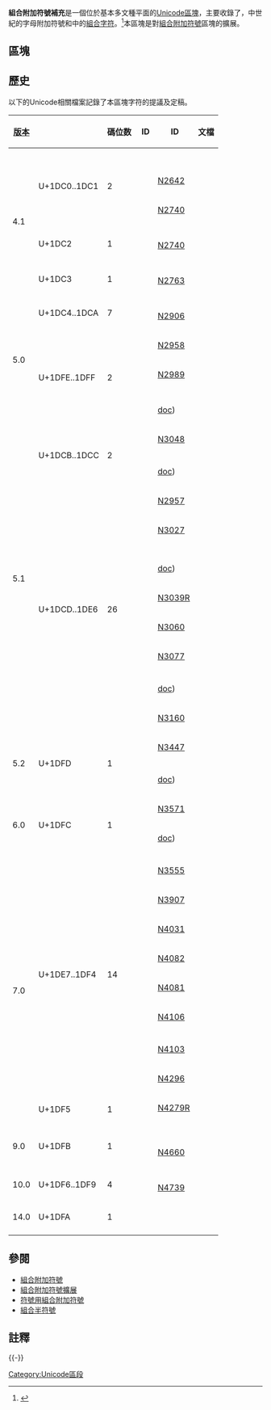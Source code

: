 {{Infobox Unicode block
|blockname  = 組合附加符號補充<br />Combining Diacritical Marks Supplement
|rangestart = 1DC0
|rangeend   = 1DFF
|script1    = [[統一碼收錄的字符|繼承]]
|alphabets  = {{tsl|en|Uralic Phonetic Alphabet|烏拉爾音標}}<br />{{tsl|en|Teuthonista|德語方言字母}}
|symbols    = 中世紀字母附加符號
|4_1        = 4
|5_0        = 9
|5_1        = 28
|5_2        = 1
|6_0        = 1
|7_0        = 15
|9_0        = 1
|10_0       = 4
|14_0       = 1
|codechart  = https://www.unicode.org/charts/PDF/U1DC0.pdf
|note = <ref>{{cite web|url=https://www.unicode.org|title=Unicode character database|work=The Unicode Standard|accessdate=2016-07-09}}</ref><ref>{{cite web|url=https://www.unicode.org/versions/enumeratedversions.html|title=Enumerated Versions of The Unicode Standard|work=The Unicode Standard|accessdate=2016-07-09}}</ref>
}}

'''組合附加符號補充'''是一個位於基本多文種平面的[[Unicode區塊|Unicode區塊]]，主要收錄了{{tsl|en|Uralic Phonetic Alphabet|烏拉爾音標}}，中世紀的字母附加符號和{{tsl|en|Teuthonista|德語方言字母}}中的[[組合字符|組合字符]]。<ref>{{cite web | url=https://www.unicode.org/L2/L2011/11202-n4081-teuthonista.pdf | title=Revised proposal to encode "Teuthonista" phonetic characters in the UCS | first1=Michael | last1=Everson | authorlink1=Michael Everson | first2=Alois | last2=Dicklberger | first3=Karl | last3=Pentzlin  | first4=Eveline | last4=Wandl-Vogt | date=2011-06-02 }}</ref>本區塊是對[[組合附加符號|組合附加符號]]區塊的擴展。

== 區塊 ==
{{Unicode chart Combining Diacritical Marks Supplement}}

== 歷史 ==
以下的Unicode相關檔案記錄了本區塊字符的提議及定稿。

{| class="wikitable collapsible collapsed"
|-
! [[Unicode#版本|版本]] !! {{nobr|最終碼位<ref group=lower-alpha name=final/>}} !! 碼位数 !! {{tsl|en|International Committee for Information Technology Standards|國際信息技術標準委員會|L2}} ID !! {{tsl|en|ISO/IEC JTC 1/SC 2|WG2}} ID !! 文檔
|-
| rowspan="14" | 4.1 || rowspan="8" | U+1DC0..1DC1 || rowspan="8" | 2 || {{nobr|[https://www.unicode.org/L2/L2002/02031-misc.pdf L2/02-031]}} || || {{Citation|title=TLG Miscellanea Proposal|date=2002-01-21|first=Deborah|last=Anderson}}
|-
| {{nobr|[https://www.unicode.org/L2/L2002/02033-tlg-backgnd.pdf L2/02-033]}} || || {{Citation|title=TLG Unicode Proposal (draft)|date=2002-01-21|first=Deborah|last=Anderson}}
|-
| {{nobr|[https://www.unicode.org/L2/L2002/02053-tlg.pdf L2/02-053]}} || || {{Citation|title=Description of TLG Documents|date=2002-02-04|first=Deborah|last=Anderson}}
|-
| {{nobr|[https://www.unicode.org/L2/L2002/02273r-tlg-greek.pdf L2/02-273]}} || || {{Citation|title=TLG Unicode Proposal|date=2002-07-31|first=Maria|last=Pantelia}}
|-
| {{nobr|[https://www.unicode.org/L2/L2002/02287-tlg-cover.pdf L2/02-287]}} || || {{Citation|title=Proposal Summary Form accompanying TLG Unicode Proposal (L2/02-273)|date=2002-08-09|first=Maria|last=Pantelia}}
|-
| {{nobr|[https://www.unicode.org/L2/L2002/02312r-tlg-editorial.pdf L2/02-312R]}} || || {{Citation|title=Proposal to encode additional Greek editorial and punctuation characters in the UCS|date=2002-11-07|first=Maria|last=Pantelia}}
|-
| {{nobr|[https://www.unicode.org/L2/L2003/03324-tlg-editorialbrief.pdf L2/03-324]}} || [https://www.unicode.org/wg2/docs/n2642.pdf N2642] || {{Citation|title=Proposal to encode additional Greek editorial and punctuation characters in the UCS|date=2003-10-06|first=Maria|last=Pantelia}}
|-
| {{nobr|[https://www.unicode.org/L2/L2004/04132-n2740-phonetic.pdf L2/04-132]}} || [https://www.unicode.org/wg2/docs/n2740.pdf N2740] || {{Citation|title=Proposal to add additional phonetic characters to the UCS|date=2004-04-19|first=Peter|last=Constable}}
|-
| rowspan="4" | U+1DC2 || rowspan="4" | 1 || {{nobr|[https://www.unicode.org/L2/L2003/03190r-add-phon-syms.pdf L2/03-190R]}} || || {{Citation|title=Proposal to Encode Additional Phonetic Symbols in the UCS|date=2003-06-08|first=Peter|last=Constable}}
|-
| {{nobr|[https://www.unicode.org/L2/L2004/04047-phonetic-syms.pdf L2/04-047]}} || || {{Citation|title=Revised Proposal to Encode Additional Phonetic Symbols in the UCS|date=2004-02-01|first=Peter|last=Constable}}
|-
| {{nobr|[https://www.unicode.org/L2/L2004/04132-n2740-phonetic.pdf L2/04-132]}} || [https://www.unicode.org/wg2/docs/n2740.pdf N2740] || {{Citation|title=Proposal to add additional phonetic characters to the UCS|date=2004-04-19|first=Peter|last=Constable}}
|-
| {{nobr|[https://www.unicode.org/L2/L2004/04003.htm L2/04-003R]}} || || {{Citation|title=UTC #98 Minutes|date=2004-05-17|first=Lisa|last=Moore|section=Additional Phonetic Symbols (B.14.13)}}
|-
| rowspan="2" | U+1DC3 || rowspan="2" | 1 || {{nobr|[https://www.unicode.org/L2/L2004/04051-glagolitic.pdf L2/04-051]}} || || {{Citation|title=Comments on 2619R Final Glagolitic proposal|date=2004-01-29|first=Deborah|last=Anderson}}
|-
| {{nobr|[https://www.unicode.org/L2/L2004/04171-n2763-glag-susp.pdf L2/04-171]}} || [https://www.unicode.org/wg2/docs/n2763r.pdf N2763] || {{Citation|title=Proposal to add COMBINING GLAGOLITIC SUSPENSION MARK to the BMP of the UCS|date=2004-05-29|first=Michael|last=Everson|author-link=Michael Everson}}
|-
| rowspan="8" | 5.0 || rowspan="3" | U+1DC4..1DCA || rowspan="3" | 7 || {{nobr|[https://www.unicode.org/L2/L2004/04246r-LtnPhonOrth.pdf L2/04-246R]}} || || {{Citation|title=Revised Proposal for Additional Latin Phonetic and Orthographic Characters|date=2004-07-26|first=Lorna|last=Priest}}
|-
| {{nobr|[https://www.unicode.org/L2/L2004/04316.htm L2/04-316]}} || || {{Citation|title=UTC #100 Minutes|date=2004-08-19|first=Lisa|last=Moore|section=C.6}}
|-
| {{nobr|[https://www.unicode.org/L2/L2004/04348-phonetic.pdf L2/04-348]}} || [https://www.unicode.org/wg2/docs/n2906.pdf N2906] || {{Citation|title=Revised Proposal for Additional Latin Phonetic and Orthographic Characters|date=2004-08-23|first=Lorna|last=Priest}}
|-
| rowspan="5" | U+1DFE..1DFF || rowspan="5" | 2 || {{nobr|[https://www.unicode.org/L2/L2005/05189-n2958-upa-report.pdf L2/05-189]}} || [https://www.unicode.org/wg2/docs/n2958.pdf N2958] || {{Citation|title=Report on progress in implementing the Uralic Phonetic Alphabet with indication of the need for additional characters and symbols|date=2005-07-22|first1=Juhani|last1=Lehtiranta|first2=Klaas|last2=Ruppel|first3=Toni|last3=Suutari|first4=Trond|last4=Trosterud}}
|-
| {{nobr|[https://www.unicode.org/L2/L2005/05261-n2989-uralicist.pdf L2/05-261]}} || [https://www.unicode.org/wg2/docs/n2989.pdf N2989] || {{Citation|title=Proposal to add six additional Uralicist characters to the UCS|date=2005-09-13|first1=Klaas|last1=Ruppel|first2=Erkki I.|last2=Kolehmainen|first3=Michael|last3=Everson|first4=Asmus|last4=Freytag|first5=Ken|last5=Whistler}}
|-
| {{nobr|[https://www.unicode.org/L2/L2005/05270-wg2docket.txt L2/05-270]}} || || {{Citation|title=WG2 Consent Docket (Sophia Antipolis)|date=2005-09-21|first=Ken|last=Whistler|section=A. Uralicist character additions}}
|-
| {{nobr|[https://www.unicode.org/L2/L2005/05279.htm L2/05-279]}} || || {{Citation|title=UTC #105 Minutes|date=2005-11-10|first=Lisa|last=Moore|section=Consensus 105-C29}}
|-
| || {{nobr|[https://www.unicode.org/wg2/docs/n2953.pdf N2953 (pdf],}} [https://www.unicode.org/wg2/docs/n2953.doc doc]) || {{Citation|title=Unconfirmed minutes of WG 2 meeting 47, Sophia Antipolis, France; 2005-09-12/15|date=2006-02-16|first=V. S.|last=Umamaheswaran|section=7.4.7}}
|-
| rowspan="15" | 5.1 || rowspan="3" | U+1DCB..1DCC || rowspan="3" | 2 || {{nobr|[https://www.unicode.org/L2/L2006/06214-n3048.pdf L2/06-214]}} || [https://www.unicode.org/wg2/docs/n3048.pdf N3048] || {{Citation|title=Proposal to encode two combining characters in the UCS|date=2006-03-02}}
|-
| {{nobr|[https://www.unicode.org/L2/L2006/06108.htm L2/06-108]}} || || {{Citation|title=UTC #107 Minutes|date=2006-05-25|first=Lisa|last=Moore|section=Consensus 107-C35}}
|-
| || {{nobr|[https://www.unicode.org/wg2/docs/n3103.pdf N3103 (pdf],}} [https://www.unicode.org/wg2/docs/n3103.doc doc]) || {{Citation|title=Unconfirmed minutes of WG 2 meeting 48, Mountain View, CA, USA; 2006-04-24/27|date=2006-08-25|first=V. S.|last=Umamaheswaran|section=M48.17}}
|-
| rowspan="12" | U+1DCD..1DE6 || rowspan="12" | 26 || {{nobr|[https://www.unicode.org/L2/L2005/05183-n2957-mufi.pdf L2/05-183]}} || [https://www.unicode.org/wg2/docs/n2957.pdf N2957] || {{Citation|title=Preliminary proposal to add medievalist characters to the UCS|date=2005-08-02|first1=Michael|last1=Everson|first2=Odd Einar|last2=Haugen|author-link2=Odd Einar Haugen|first3=António|last3=Emiliano|first4=Susana|last4=Pedro|first5=Florian|last5=Grammel|first6=Peter|last6=Baker|first7=Andreas|last7=Stötzner|first8=Marcus|last8=Dohnicht|first9=Diana|last9=Luft}}
|-
| {{nobr|[https://www.unicode.org/L2/L2006/06027-n3027-medieval.pdf L2/06-027]}} || [https://www.unicode.org/wg2/docs/n3027.pdf N3027] || {{Citation|title=Proposal to add Medievalist characters to the UCS|date=2006-01-30|first1=Michael|last1=Everson|first2=Peter|last2=Baker|first3=António|last3=Emiliano|first4=Florian|last4=Grammel|first5=Odd Einar|last5=Haugen|first6=Diana|last6=Luft|first7=Susana|last7=Pedro|first8=Gerd|last8=Schumacher|first9=Andreas|last9=Stötzner}}
|-
| {{nobr|[https://www.unicode.org/L2/L2006/06049-mufi-support.pdf L2/06-049]}} || || {{Citation|title=Letter of support for Medievalist letters (L2/06-027)|date=2006-01-31|first=Susana|last=Pedro}}
|-
| {{nobr|[https://www.unicode.org/L2/L2006/06048-supt-letter.pdf L2/06-048]}} || || {{Citation|title=Letter of support for Medievalist letters (L2/06-027)|date=2006-02-02|first=Antonio|last=Emiliano}}
|-
| {{nobr|[https://www.unicode.org/L2/L2006/06008.htm L2/06-008R2]}} || || {{Citation|title=UTC #106 Minutes|date=2006-02-13|first=Lisa|last=Moore|section=C.14}}
|-
| || {{nobr|[https://www.unicode.org/wg2/docs/n2953.pdf N2953 (pdf],}} [https://www.unicode.org/wg2/docs/n2953.doc doc]) || {{Citation|title=Unconfirmed minutes of WG 2 meeting 47, Sophia Antipolis, France; 2005-09-12/15|date=2006-02-16|first=V. S.|last=Umamaheswaran|section=7.4.6}}
|-
| {{nobr|[https://www.unicode.org/L2/L2006/06074r-medievalist.pdf L2/06-074R]}} || [https://www.unicode.org/wg2/docs/n3039.doc N3039R] || {{Citation|title=Feedback on N3027 Proposal to add Medievalist Characters|date=2006-03-16}}
|-
| {{nobr|[https://www.unicode.org/L2/L2006/06101-n3060.pdf L2/06-101]}} || [https://www.unicode.org/wg2/docs/n3060.pdf N3060] || {{Citation|title=Feedback on N3027 "Proposal to add medievalist characters to the UCS"|date=2006-03-27}}
|-
| {{nobr|[https://www.unicode.org/L2/L2006/06116-n3077-medieval-us.pdf L2/06-116]}} || [https://www.unicode.org/wg2/docs/n3077.pdf N3077] || {{Citation|title=Response to UTC/US contribution N3037R, "Feedback on N3027 Proposal to add medievalist characters"|date=2006-03-31|first1=Michael|last1=Everson|first2=Peter|last2=Baker|first3=António|last3=Emiliano|first4=Florian|last4=Grammel|first5=Odd Einar|last5=Haugen|first6=Diana|last6=Luft|first7=Susana|last7=Pedro|first8=Gerd|last8=Schumacher|first9=Andreas|last9=Stötzner}}
|-
| {{nobr|[https://www.unicode.org/L2/L2006/06108.htm L2/06-108]}} || || {{Citation|title=UTC #107 Minutes|date=2006-05-25|first=Lisa|last=Moore|section=Consensus 107-C36}}
|-
| || {{nobr|[https://www.unicode.org/wg2/docs/n3103.pdf N3103 (pdf],}} [https://www.unicode.org/wg2/docs/n3103.doc doc]) || {{Citation|title=Unconfirmed minutes of WG 2 meeting 48, Mountain View, CA, USA; 2006-04-24/27|date=2006-08-25|first=V. S.|last=Umamaheswaran|section=M48.14}}
|-
| {{nobr|[https://www.unicode.org/L2/L2006/06318-n3160.pdf L2/06-318]}} || [https://www.unicode.org/wg2/docs/n3160.pdf N3160] || {{Citation|title=Response to Project Editor's contribution N3146, "Draft disposition of comments on SC2 N3875 (PDAM text for Amendment 3.2 to ISO/IEC 10646:2003)"|date=2006-09-21}}
|-
| rowspan="3" | 5.2 || rowspan="3" | U+1DFD || rowspan="3" | 1 || {{nobr|[https://www.unicode.org/L2/L2007/07334r2-strident-shona-alpha.pdf L2/07-334R2]}} || [https://www.unicode.org/wg2/docs/n3447.pdf N3447] || {{Citation|title=Proposal to encode two phonetic characters and two Shona characters|date=2007-10-15|first=Lorna|last=Priest}}
|-
| {{nobr|[https://www.unicode.org/L2/L2007/07345.htm L2/07-345]}} || || {{Citation|title=UTC #113 Minutes|date=2007-10-25|first=Lisa|last=Moore|section=C.4}}
|-
| {{nobr|[https://www.unicode.org/L2/L2008/08318-n3453.pdf L2/08-318]}} || {{nobr|[https://www.unicode.org/wg2/docs/n3453.pdf N3453 (pdf],}} [https://www.unicode.org/wg2/docs/n3453.doc doc]) || {{Citation|title=Unconfirmed minutes of WG 2 meeting 52|date=2008-08-13|first=V. S.|last=Umamaheswaran|section=M52.20f}}
|-
| rowspan="3" | 6.0 || rowspan="3" | U+1DFC || rowspan="3" | 1 || {{nobr|[https://www.unicode.org/L2/L2009/09028-n3571-upa-additions.pdf L2/09-028]}} || [https://www.unicode.org/wg2/docs/n3571.pdf N3571] || {{Citation|title=Proposal to encode additional characters for the Uralic Phonetic Alphabet|date=2009-01-27|first1=Klaas|last1=Ruppel|first2=Tero|last2=Aalto|first3=Michael|last3=Everson}}
|-
| {{nobr|[https://www.unicode.org/L2/L2009/09234-n3603-wg2-54-min.pdf L2/09-234]}} || {{nobr|[https://www.unicode.org/wg2/docs/n3603.pdf N3603 (pdf],}} [https://www.unicode.org/wg2/docs/n3603.doc doc]) || {{Citation|title=Unconfirmed minutes of WG 2 meeting 54|date=2009-07-08|first=V. S.|last=Umamaheswaran|section=M54.13g}}
|-
| {{nobr|[https://www.unicode.org/L2/L2009/09104.htm L2/09-104]}} || || {{Citation|title=UTC #119 / L2 #216 Minutes|date=2009-05-20|first=Lisa|last=Moore|section=Consensus 119-C27}}
|-
| rowspan="11" | 7.0 || rowspan="9" | U+1DE7..1DF4 || rowspan="9" | 14 || {{nobr|[https://www.unicode.org/L2/L2008/08428-n3555-loudstaves.pdf L2/08-428]}} || [https://www.unicode.org/wg2/docs/n3555.pdf N3555] || {{Citation|title=Exploratory proposal to encode Germanicist, Nordicist, and other phonetic characters in the UCS|date=2008-11-27|first=Michael|last=Everson}}
|-
| {{nobr|[https://www.unicode.org/L2/L2010/10346-n3907-teuthonista.pdf L2/10-346]}} || [https://www.unicode.org/wg2/docs/n3907.pdf N3907] || {{Citation|title=Preliminary proposal to encode "Teuthonista" phonetic characters in the UCS|date=2010-09-23|first1=Michael|last1=Everson|first2=Eveline|last2=Wandl-Vogt|first3=Alois|last3=Dicklberger}}
|-
| {{nobr|[https://www.unicode.org/L2/L2011/11137-n4031-teuthonista.pdf L2/11-137]}} || [https://www.unicode.org/wg2/docs/n4031.pdf N4031] || {{Citation|title=Proposal to encode "Teuthonista" phonetic characters in the UCS|date=2011-05-09|first1=Michael|last1=Everson|first2=Eveline|last2=Wandl-Vogt|first3=Alois|last3=Dicklberger}}
|-
| {{nobr|[https://www.unicode.org/L2/L2011/11203-n4082-teuthonista-support.pdf L2/11-203]}} || [https://www.unicode.org/wg2/docs/n4082.pdf N4082] || {{Citation|title=Support for "Teuthonista" encoding proposal|date=2011-05-27|first1=Michael|last1=Everson|display-authors=etal}}
|-
| {{nobr|[https://www.unicode.org/L2/L2011/11202-n4081-teuthonista.pdf L2/11-202]}} || [https://www.unicode.org/wg2/docs/n4081.pdf N4081] || {{Citation|title=Revised proposal to encode "Teuthonista" phonetic characters in the UCS|date=2011-06-02|first1=Michael|last1=Everson|first2=Alois|last2=Dicklberger|first3=Karl|last3=Pentzlin|first4=Eveline|last4=Wandl-Vogt}}
|-
| {{nobr|[https://www.unicode.org/L2/L2011/11240-n4106-teuthonista-adhoc.pdf L2/11-240]}} || [https://www.unicode.org/wg2/docs/n4106.pdf N4106] || {{Citation|title=Report on the ad hoc re "Teuthonista" (SC2/WG2 N4081) held during the SC2/WG2 meeting at Helsinki|date=2011-06-09|first1=Michael|last1=Everson|first2=Karl|last2=Pentzlin}}
|-
| {{nobr|[https://www.unicode.org/L2/L2011/11261.htm L2/11-261R2]}} || || {{Citation|title=UTC #128 / L2 #225 Minutes|date=2011-08-16|first=Lisa|last=Moore|section=Consensus 128-C38|quote=Approve 85 characters for German dialectology...}}
|-
| || [https://www.unicode.org/wg2/docs/n4103.pdf N4103] || {{Citation|title=Unconfirmed minutes of WG 2 meeting 58|date=2012-01-03|section=11.16 Teuthonista phonetic characters}}
|-
| {{nobr|[https://www.unicode.org/L2/L2012/12269-n4296-latin-chi.pdf L2/12-269]}} || [https://www.unicode.org/wg2/docs/n4296.pdf N4296] || {{Citation|title=Request to change the names of three Teuthonista characters under ballot|date=2012-07-26}}
|-
| rowspan="2" | U+1DF5 || rowspan="2" | 1 || {{nobr|[https://www.unicode.org/L2/L2012/12209r-n4279r-uptack.pdf L2/12-209R]}} || [https://www.unicode.org/wg2/docs/n4279.pdf N4279R] || {{Citation|title=Proposal to add COMBINING UP TACK ABOVE to the UCS|date=2012-07-31|first1=Michael|last1=Everson|first2=David|last2=Starner}}
|-
| {{nobr|[https://www.unicode.org/L2/L2012/12239.htm L2/12-239]}} || || {{Citation|title=UTC #132 Minutes|date=2012-08-14|first=Lisa|last=Moore|section=C.5}}
|-
| rowspan="5" | 9.0 || rowspan="5" | U+1DFB || rowspan="5" | 1 || {{nobr|[https://www.unicode.org/L2/L2012/12349-nepaal-lipi.pdf L2/12-349]}} || || {{Citation|title=Proposal for the Nepaalalipi script in the UCS|date=2012-10-29|first1=Dev Dass|last1=Manandhar|first2=Samir|last2=Karmacharya|first3=Bishnu|last3=Chitrakar}}
|-
| {{nobr|[https://www.unicode.org/L2/L2012/12390-newar-nepaalalipi-cmp.pdf L2/12-390]}} || || {{Citation|title=Comparison between Newar and Nepaalalipi proposals (L2/12-003 and L2/12-349)|date=2012-11-08|first=Deborah|last=Anderson}}
|-
| {{nobr|[https://www.unicode.org/L2/L2014/14253-rec.pdf L2/14-253]}} || || {{Citation|title=Recommendations to UTC from Script Meeting in Nepal|date=2014-10-06|first=Deborah|last=Anderson}}
|-
| {{nobr|[https://www.unicode.org/L2/L2014/14250.htm L2/14-250]}} || || {{Citation|title=UTC #141 Minutes|date=2014-11-10|first=Lisa|last=Moore|section=Consensus 141-C25}}
|-
| {{nobr|[https://www.unicode.org/L2/L2014/14285r3-newa.pdf L2/14-285R3]}} || [https://www.unicode.org/wg2/docs/n4660-NewaProposalCompleteRev2.pdf N4660] || {{Citation|title=Towards a Consensus Encoding of Newa|date=2014-12-04|first=Ken|last=Whistler}}
|-
| rowspan="3" | 10.0 || rowspan="3" | U+1DF6..1DF9 || rowspan="3" | 4 || {{nobr|[https://www.unicode.org/L2/L2015/15173r2-add-typicon.pdf L2/15-173]}} || || {{Citation|title=Proposal to Encode some Additional Symbols used in Church Slavonic Text|date=2015-07-29|first1=Aleksandr|last1=Andreev|first2=Yuri|last2=Shardt|first3=Nikita|last3=Simmons}}
|-
| {{nobr|[https://www.unicode.org/L2/L2015/15187.htm L2/15-187]}} || || {{Citation|title=UTC #144 Minutes|date=2015-08-11|first=Lisa|last=Moore|section=E.2}}
|-
| || [https://www.unicode.org/wg2/docs/n4739-M64-Minutes.zip N4739] || {{Citation|title=Unconfirmed minutes of WG 2 meeting 64|date=2016-08-31|section=M64.06}}
|-
| rowspan="5" | 14.0 || rowspan="5" | U+1DFA || rowspan="5" | 1 || {{nobr|[https://www.unicode.org/L2/L2019/19338-syriac.pdf L2/19-338]}} || || {{Citation|title=Expanding the "Syriac Supplement" U+0860 Block for historical glyphs and marks|date=2019-11-21|first1=Sebastian Kenoro|last1=Kiraz|first2=George|last2=Kiraz|author-link2=George Kiraz}}
|-
| {{nobr|[https://www.unicode.org/L2/L2019/19343-script-adhoc-recs.pdf L2/19-343]}} || || {{Citation|title=Recommendations to UTC #161 October 2019 on Script Proposals|date=2019-10-06|first1=Deborah|last1=Anderson|first2=Ken|last2=Whistler|first3=Roozbeh|last3=Pournader|first4=Lisa|last4=Moore|first5=Hai|last5=Liang|section=8. Syriac}}
|-
| {{nobr|[https://www.unicode.org/L2/L2020/20019-syriac-dot-below-left.pdf L2/20-019]}} || || {{Citation|title=Proposal to encode COMBINING DOT BELOW LEFT for Syriac|date=2020-01-07|first1=Ben|last1=Yang|first2=Sebastian Kenoro|last2=Kiraz|first3=George|last3=Kiraz}}
|-
| {{nobr|[https://www.unicode.org/L2/L2020/20046-script-adhoc-rept.pdf L2/20-046]}} || || {{Citation|title=Recommendations to UTC #162 January 2020 on Script Proposals|date=2020-01-10|first1=Deborah|last1=Anderson|first2=Ken|last2=Whistler|first3=Roozbeh|last3=Pournader|first4=Lisa|last4=Moore|first5=Hai|last5=Liang|section=6. Syriac}}
|-
| {{nobr|[https://www.unicode.org/L2/L2020/20015.htm L2/20-015R]}} || || {{Citation|title=Draft Minutes of UTC Meeting 162|date=2020-05-14|first=Lisa|last=Moore|section=C.9 Proposal to encode COMBINING DOT BELOW LEFT for Syriac}}
|- class="sortbottom"
| colspan="6" | {{reflist|group=lower-alpha|refs=<ref name=final> 提案中建議的碼位及名稱可能與最終碼位不同。</ref>}}
|}

== 參閱 ==
* [[組合附加符號|組合附加符號]]
* [[組合附加符號擴展|組合附加符號擴展]]
* [[符號用組合附加符號|符號用組合附加符號]]
* [[組合半符號|組合半符號]]

== 註釋 ==
{{reflist}}
{{-}}
{{Unicode區段一覽}}

[[Category:Unicode區段|Category:Unicode區段]]